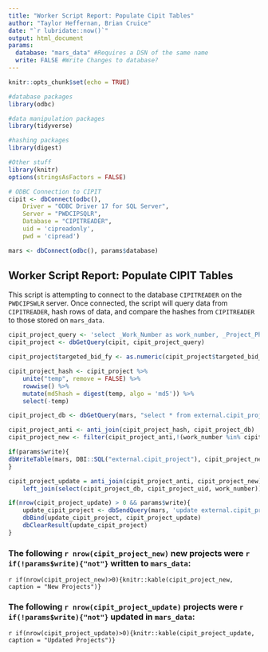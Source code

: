 ```yaml
---
title: "Worker Script Report: Populate Cipit Tables"
author: "Taylor Heffernan, Brian Cruice"
date: "`r lubridate::now()`"
output: html_document
params:
  database: "mars_data" #Requires a DSN of the same name
  write: FALSE #Write Changes to database?
---
```


```r
knitr::opts_chunk$set(echo = TRUE)

#database packages
library(odbc)

#data manipulation packages
library(tidyverse)

#hashing packages
library(digest)

#Other stuff
library(knitr)
options(stringsAsFactors = FALSE)

# ODBC Connection to CIPIT
cipit <- dbConnect(odbc(),
    Driver = "ODBC Driver 17 for SQL Server", 
    Server = "PWDCIPSQLR", 
    Database = "CIPITREADER", 
    uid = 'cipreadonly', 
    pwd = 'cipread')

mars <- dbConnect(odbc(), params$database)
```

## Worker Script Report: Populate CIPIT Tables

This script is attempting to connect to the database `CIPITREADER` on the `PWDCIPSWLR` server. Once connected, the script will query data from `CIPITREADER`, hash rows of data, and compare the hashes from `CIPITREADER` to those stored on `mars_data`.

```r
cipit_project_query <- 'select _Work_Number as work_number, _Project_Phase as project_phase, _Project_Phase_Status as project_phase_status, _Project_Title as project_title, _Targeted_Bid_FY as targeted_bid_fy, PC_NTP_Date as pc_ntp_date, CONST_Construction_Start_Date as construction_start_date, DESIGN_Design_Engineer as design_engineer, CONST_Division_Engineer as division_engineer, CONST_Contractor as contractor, ProjectAutoID as projectautoid, CONST_Substantially_Complete_Date as construction_complete_date, CONST_Contract_Close_Date as contract_closed_date from Project'
cipit_project <- dbGetQuery(cipit, cipit_project_query)

cipit_project$targeted_bid_fy <- as.numeric(cipit_project$targeted_bid_fy)

cipit_project_hash <- cipit_project %>%
    unite("temp", remove = FALSE) %>%
    rowwise() %>%
    mutate(md5hash = digest(temp, algo = 'md5')) %>%
    select(-temp)

cipit_project_db <- dbGetQuery(mars, "select * from external.cipit_project")
```

```r

cipit_project_anti <- anti_join(cipit_project_hash, cipit_project_db)
cipit_project_new <- filter(cipit_project_anti,!(work_number %in% cipit_project_db$work_number))

if(params$write){
dbWriteTable(mars, DBI::SQL("external.cipit_project"), cipit_project_new, append = TRUE)
}

cipit_project_update = anti_join(cipit_project_anti, cipit_project_new) %>%
    left_join(select(cipit_project_db, cipit_project_uid, work_number))

if(nrow(cipit_project_update) > 0 && params$write){
    update_cipit_project <- dbSendQuery(mars, 'update external.cipit_project set work_number=?, project_phase=?, project_phase_status=?, project_title=?, targeted_bid_fy=?, pc_ntp_date=?, construction_start_date=?, design_engineer=?, division_engineer=?, contractor=?, projectautoid=?, construction_complete_date=?, contract_closed_date=?, md5hash=? where cipit_project_uid=?')
    dbBind(update_cipit_project, cipit_project_update)
    dbClearResult(update_cipit_project)
} 

```

### The following `r nrow(cipit_project_new)` new projects were `r if(!params$write){"not"}` written to `mars_data`:
`r if(nrow(cipit_project_new)>0){knitr::kable(cipit_project_new, caption = "New Projects")}`

### The following `r nrow(cipit_project_update)` projects were `r if(!params$write){"not"}` updated in `mars_data`:
`r if(nrow(cipit_project_update)>0){knitr::kable(cipit_project_update, caption = "Updated Projects")}`

